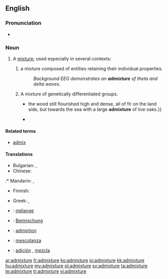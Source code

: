 ==English==

===Pronunciation===
* {{audio|en-us-admixture.ogg|Audio (US)}}

===Noun===
{{en-noun}}

# A [[mixture]]; used especially in several contexts:
## {{context|epilepsy}} a mixture composed of entities retaining their individual properties.
##: ''Background EEG demonstrates an '''admixture''' of theta and delta waves.''
## A mixture of genetically differentiated groups.
##* {{quote-book|year=1883|author=[[w:Robert Louis Stevenson|Robert Louis Stevenson]]|title=[[w:Treasure Island|Treasure Island]]|passage= {{...}} the wood still flourished high and dense, all of fir on the land side, but towards the sea with a large '''admixture''' of live oaks.}}
##* {{quote-book|year=1928|title=The Curse of Yig|author=H. P. Lovecraft and Zealia Bishop|passage=Both were lean, raw-boned specimens; the man tall, sandy, and grey-eyed, and the woman short and rather dark, with a black straightness of hair suggesting a slight Indian '''admixture'''.}}

====Related terms====
* [[admix]]

====Translations====
{{trans-top|mixture}}
* Bulgarian: {{t|bg|смес}},  {{t|bg|примес}}
* Chinese:
:* Mandarin: {{zh-tsp||混合|}}, {{zh-tsp||混合物|}}
* Finnish: {{t-|fi|sekoitus}}
{{trans-mid}}
* Greek: {{t|el|πρόσμιξη|f|tr=prósmixi}}, {{t|el|σύμμιξη|f|tr=sýmmixi}}
{{trans-bottom}}

{{checktrans-top}}
* {{ttbc|fr}}: [[mélange]]
* {{ttbc|de}}: [[Beimischung]]
* {{ttbc|ia}}: [[admixtion]]
{{trans-mid}}
* {{ttbc|it}}: [[mescolanza]] {{f}}
* {{ttbc|es}}: [[adición]] {{f}}, [[mezcla]] {{f}}
{{trans-bottom}}

[[ar:admixture]]
[[fr:admixture]]
[[ko:admixture]]
[[io:admixture]]
[[kk:admixture]]
[[hu:admixture]]
[[my:admixture]]
[[pl:admixture]]
[[sv:admixture]]
[[ta:admixture]]
[[te:admixture]]
[[tr:admixture]]
[[vi:admixture]]